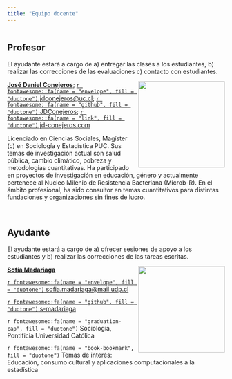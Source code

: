 ```yaml
---
title: "Equipo docente"
---
```


```r
```

## Profesor

El ayudante estará a cargo de a) entregar las clases a los estudiantes, b) realizar las correcciones de las evaluaciones c) contacto con estudiantes.

![](images/team/jose.png){style="float:right;padding: 0 0 0 10px;" fig-alt="Headshot of JDC" width="200"}

[**José Daniel Conejeros**](https://jd-conejeros.com/); [`r fontawesome::fa(name = "envelope", fill = "duotone")` jdconejeros\@uc.cl](jose.conejeros1@mail.udp.cl); [`r fontawesome::fa(name = "github", fill = "duotone")` JDConejeros](https://github.com/JDConejeros); [`r fontawesome::fa(name = "link", fill = "duotone")` jd-conejeros.com](https://jd-conejeros.com)

Licenciado en Ciencias Sociales, Magíster (c) en Sociología y Estadística PUC. Sus temas de investigación actual son salud pública, cambio climático, pobreza y metodologías cuantitativas. Ha participado en proyectos de investigación en educación, género y actualmente pertenece al Nucleo Milenio de Resistencia Bacteriana (Microb-R). En el ámbito profesional, ha sido consultor en temas cuantitativos para distintas fundaciones y organizaciones sin fines de lucro.

<br>

## Ayudante

El ayudante estará a cargo de a) ofrecer sesiones de apoyo a los estudiantes y b) realizar las correcciones de las tareas escritas.

![](images/team/sofia.png){style="float:right;padding: 0 0 0 10px;" fig-alt="Headshot of Sofía Madariaga" width="200"}

[**Sofía Madariaga**](https://github.com/s-madariaga)

[`r fontawesome::fa(name = "envelope", fill = "duotone")` sofia.madariaga\@mail.udp.cl](sofia.madariaga@mail.udp.cl)

[`r fontawesome::fa(name = "github", fill = "duotone")` s-madariaga](https://github.com/s-madariaga)

`r fontawesome::fa(name = "graduation-cap", fill = "duotone")` Sociología, Pontificia Universidad Católica

`r fontawesome::fa(name = "book-bookmark", fill = "duotone")` Temas de interés: Educación, consumo cultural y aplicaciones computacionales a la estadística
